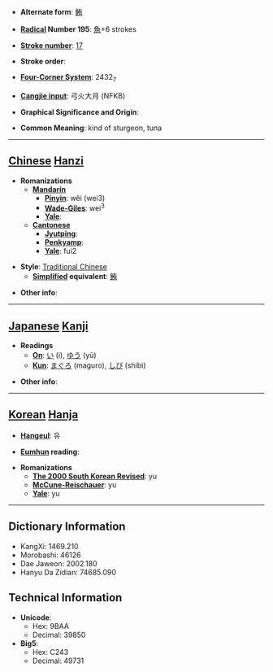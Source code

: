* '''Alternate form''': [[鲔]]

* '''[[Wiktionary:Chinese radical index| Radical]] Number 195''': [[Wiktionary:Chinese radical index 魚|魚]]+6 strokes

* '''[[Wiktionary:Chinese total strokes index|Stroke number]]''': [[Wiktionary:Chinese total strokes index 17|17]]

* '''Stroke order''': 

* '''[[Wiktionary:Chinese four corner index|Four-Corner System]]''': 2432<sub>7</sub>

* '''[[Wiktionary:Chinese Cangjie index|Cangjie input]]''': 弓火大月 (NFKB)

* '''Graphical Significance and Origin''': 

* '''Common Meaning''': kind of sturgeon, tuna

----

== [[Chinese]] [[Hanzi]] ==

* '''Romanizations'''
** '''[[Mandarin]]'''
*** '''[[Pinyin]]''': wěi (wei3)
*** '''[[Wade-Giles]]''': wei<sup>3</sup>
*** '''[[Yale]]''': 
** '''[[Cantonese]]'''
*** '''[[Jyutping]]''':
*** '''[[Penkyamp]]''': 
*** '''[[Yale]]''': fui2

* '''Style''': [[Traditional Chinese]] 
** '''[[Simplified Chinese|Simplified]] equivalent''': [[鲔]]

* '''Other info''': 

----

== [[Japanese]] [[Kanji]] ==

* '''Readings'''
** '''[[On]]''': [[い]] (i), [[ゆう]] (yū)
** '''[[Kun]]''': [[まぐろ]] (maguro), [[しび]] (shibi)

* '''Other info''':  

----

== [[Korean]] [[Hanja]] ==

* '''[[Hangeul]]''': 유

* '''[[Eumhun]] reading''': 

* '''Romanizations'''
** '''[[The 2000 South Korean Revised Romanization|The 2000 South Korean Revised]]''': yu
** '''[[McCune-Reischauer]]''': yu
** '''[[Yale]]''': yu

----

== Dictionary Information ==

* KangXi: 1469.210
* Morobashi: 46126
* Dae Jaweon: 2002.180
* Hanyu Da Zidian: 74685.090

== Technical Information ==

* '''Unicode''':
** Hex: 9BAA
** Decimal: 39850
* '''Big5''':
** Hex: C243
** Decimal: 49731